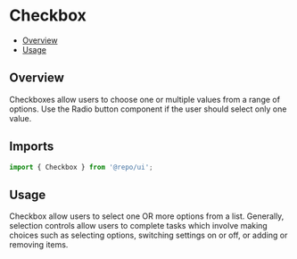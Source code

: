 

<Meta of={CheckboxStories} />

# Checkbox

- [Overview](#overview)
- [Usage](#usage)

## Overview

Checkboxes allow users to choose one or multiple values from a range of options. Use the Radio button component if the user should select only one value.

## Imports

```js
import { Checkbox } from '@repo/ui';
```

## Usage

Checkbox allow users to select one OR more options from a list.
Generally, selection controls allow users to complete tasks which involve making choices such as selecting options, switching settings on or off, or adding or removing items.
